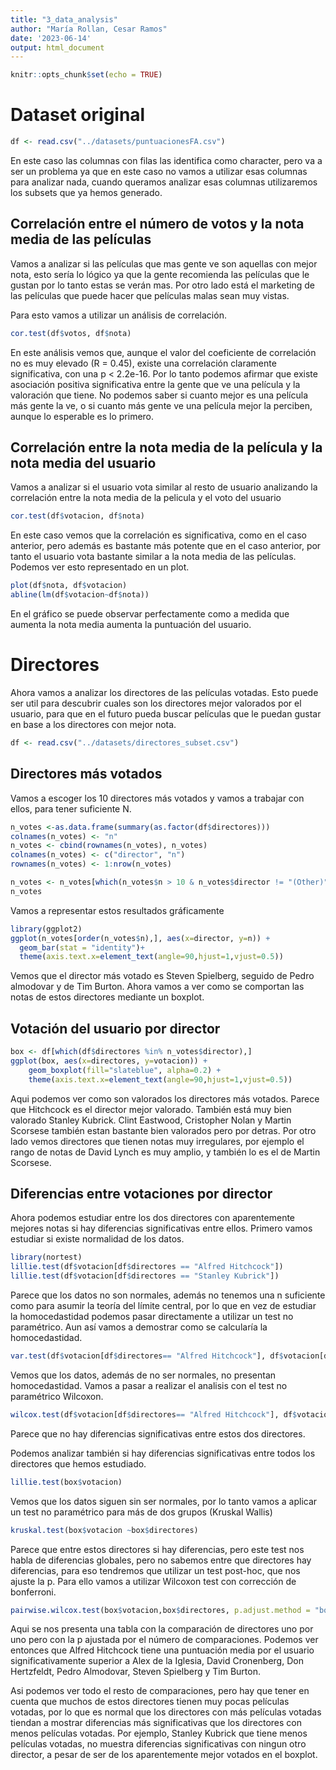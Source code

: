 ```yaml
---
title: "3_data_analysis"
author: "María Rollan, Cesar Ramos"
date: '2023-06-14'
output: html_document
---
```


```r
knitr::opts_chunk$set(echo = TRUE)
```

# Dataset original

```r
df <- read.csv("../datasets/puntuacionesFA.csv")
```

En este caso las columnas con filas las identifica como character, pero va a ser un problema ya que en este caso no vamos a utilizar esas columnas para analizar nada, cuando queramos analizar esas columnas utilizaremos los subsets que ya hemos generado.

## Correlación entre el número de votos y la nota media de las películas
Vamos a analizar si las películas que mas gente ve son aquellas con mejor nota, esto sería lo lógico ya que la gente recomienda las películas que le gustan por lo tanto estas se verán mas. Por otro lado está el marketing de las películas que puede hacer que películas malas sean muy vistas.

Para esto vamos a utilizar un análisis de correlación.
```r
cor.test(df$votos, df$nota)
```

En este análisis vemos que, aunque el valor del coeficiente de correlación no es muy elevado (R = 0.45), existe una correlación claramente significativa, con una p < 2.2e-16. Por lo tanto podemos afirmar que existe asociación positiva significativa entre la gente que ve una película y la valoración que tiene. No podemos saber si cuanto mejor es una película más gente la ve, o si cuanto más gente ve una película mejor la perciben, aunque lo esperable es lo primero.

## Correlación entre la nota media de la película y la nota media del usuario
Vamos a analizar si el usuario vota similar al resto de usuario analizando la correlación entre la nota media de la pelicula y el voto del usuario
```r
cor.test(df$votacion, df$nota)
```

En este caso vemos que la correlación es significativa, como en el caso anterior, pero además es bastante más potente que en el caso anterior, por tanto el usuario vota bastante similar a la nota media de las películas. Podemos ver esto representado en un plot.

```r
plot(df$nota, df$votacion)
abline(lm(df$votacion~df$nota))
```


En el gráfico se puede observar perfectamente como a medida que aumenta la nota media aumenta la puntuación del usuario. 


# Directores
Ahora vamos a analizar los directores de las películas votadas. Esto puede ser util para descubrir cuales son los directores mejor valorados por el usuario, para que en el futuro pueda buscar películas que le puedan gustar en base a los directores con mejor nota.

```r
df <- read.csv("../datasets/directores_subset.csv")
```


## Directores más votados
Vamos a escoger los 10 directores más votados y vamos a trabajar con ellos, para tener suficiente N.

```r
n_votes <-as.data.frame(summary(as.factor(df$directores)))
colnames(n_votes) <- "n"
n_votes <- cbind(rownames(n_votes), n_votes)
colnames(n_votes) <- c("director", "n")
rownames(n_votes) <- 1:nrow(n_votes)

n_votes <- n_votes[which(n_votes$n > 10 & n_votes$director != "(Other)"),]
n_votes
```


Vamos a representar estos resultados gráficamente
```r
library(ggplot2)
ggplot(n_votes[order(n_votes$n),], aes(x=director, y=n)) + 
  geom_bar(stat = "identity")+
  theme(axis.text.x=element_text(angle=90,hjust=1,vjust=0.5))
```

Vemos que el director más votado es Steven Spielberg, seguido de Pedro almodovar y de Tim Burton. Ahora vamos a ver como se comportan las notas de estos directores mediante un boxplot.

## Votación del usuario por director
```r
box <- df[which(df$directores %in% n_votes$director),]
ggplot(box, aes(x=directores, y=votacion)) + 
    geom_boxplot(fill="slateblue", alpha=0.2) +
    theme(axis.text.x=element_text(angle=90,hjust=1,vjust=0.5))
```

Aqui podemos ver como son valorados los directores más votados. Parece que Hitchcock es el director mejor valorado. También está muy bien valorado Stanley Kubrick. Clint Eastwood, Cristopher Nolan y Martin Scorsese también estan bastante bien valorados pero por detras. Por otro lado vemos directores que tienen notas muy irregulares, por ejemplo el rango de notas de David Lynch es muy amplio, y también lo es el de Martin Scorsese.

## Diferencias entre votaciones por director
Ahora podemos estudiar entre los dos directores con aparentemente mejores notas si hay diferencias significativas entre ellos. Primero vamos estudiar si existe normalidad de los datos.
```r
library(nortest)
lillie.test(df$votacion[df$directores == "Alfred Hitchcock"])
lillie.test(df$votacion[df$directores == "Stanley Kubrick"])
```

Parece que los datos no son normales, además no tenemos una n suficiente como para asumir la teoría del límite central, por lo que en vez de estudiar la homocedastidad podemos pasar directamente a utilizar un test no paramétrico. Aun así vamos a demostrar como se calcularía la homocedastidad.

```r
var.test(df$votacion[df$directores== "Alfred Hitchcock"], df$votacion[df$directores== "Stanley Kubrick"])
```

Vemos que los datos, además de no ser normales, no presentan homocedastidad. Vamos a pasar a realizar el analisis con el test no paramétrico Wilcoxon.

```r
wilcox.test(df$votacion[df$directores== "Alfred Hitchcock"], df$votacion[df$directores== "Stanley Kubrick"])
```

Parece que no hay diferencias significativas entre estos dos directores.

Podemos analizar también si hay diferencias significativas entre todos los directores que hemos estudiado.
```r
lillie.test(box$votacion)
```

Vemos que los datos siguen sin ser normales, por lo tanto vamos a aplicar un test no paramétrico para más de dos grupos (Kruskal Wallis)
```r
kruskal.test(box$votacion ~box$directores)
```

Parece que entre estos directores si hay diferencias, pero este test nos habla de diferencias globales, pero no sabemos entre que directores hay diferencias, para eso tendremos que utilizar un test post-hoc, que nos ajuste la p. Para ello vamos a utilizar Wilcoxon test con corrección de bonferroni.
```r
pairwise.wilcox.test(box$votacion,box$directores, p.adjust.method = "bonferroni")
```


Aqui se nos presenta una tabla con la comparación de directores uno por uno pero con la p ajustada por el número de comparaciones. Podemos ver entonces que Alfred Hitchcock tiene una puntuación media por el usuario significativamente superior a Alex de la Iglesia, David Cronenberg, Don Hertzfeldt, Pedro Almodovar, Steven Spielberg y Tim Burton. 

Asi podemos ver todo el resto de comparaciones, pero hay que tener en cuenta que muchos de estos directores tienen muy pocas películas votadas, por lo que es normal que los directores con más películas votadas tiendan a mostrar diferencias más significativas que los directores con menos películas votadas. Por ejemplo, Stanley Kubrick que tiene menos películas votadas, no muestra diferencias significativas con ningun otro director, a pesar de ser de los aparentemente mejor votados en el boxplot.